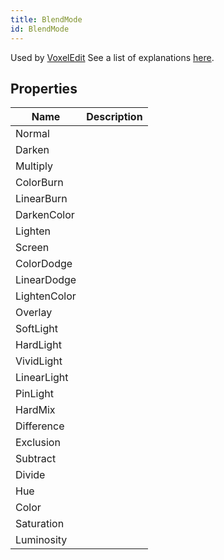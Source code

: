 ```yaml
---
title: BlendMode
id: BlendMode
---
```


Used by [VoxelEdit](../VoxelEdit#BlendMode-blendMode)
See a list of explanations [here](https://photoshoptrainingchannel.com/blending-modes-explained/#normal-blending-modes).

## Properties

| Name | Description |
| - | - |
| Normal |  |
| Darken |  |
| Multiply |  |
| ColorBurn |  |
| LinearBurn |  |
| DarkenColor |  |
| Lighten |  |
| Screen |  |
| ColorDodge |  |
| LinearDodge |  |
| LightenColor |  |
| Overlay |  |
| SoftLight |  |
| HardLight |  |
| VividLight |  |
| LinearLight |  |
| PinLight |  |
| HardMix |  |
| Difference |  |
| Exclusion |  |
| Subtract |  |
| Divide |  |
| Hue |  |
| Color |  |
| Saturation |  |
| Luminosity |  |
